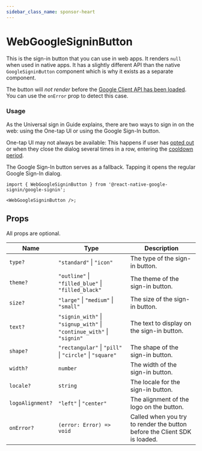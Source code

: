 ```yaml
---
sidebar_class_name: sponsor-heart
---
```


# WebGoogleSigninButton

This is the sign-in button that you can use in web apps. It renders `null` when used in native apps.
It has a slightly different API than the native `GoogleSigninButton` component which is why it exists as a separate component.


<Banner />

The button will _not render_ before the [Google Client API has been loaded](../setting-up/web). You can use the `onError` prop to detect this case.

### Usage

As the Universal sign in Guide explains, there are two ways to sign in on the web: using the One-tap UI or using the Google Sign-In button.

One-tap UI may not always be available: This happens if user has [opted out](https://developers.google.com/identity/gsi/web/guides/features#globally_opt_out) or when they close the dialog several times in a row, entering the [cooldown period](https://developers.google.com/identity/gsi/web/guides/features#exponential_cooldown).

The Google Sign-In button serves as a fallback. Tapping it opens the regular Google Sign-In dialog.

```tsx
import { WebGoogleSigninButton } from '@react-native-google-signin/google-signin';

<WebGoogleSigninButton />;
```

## Props

All props are optional.

| Name             | Type                                                                  | Description                                                               |
| ---------------- | --------------------------------------------------------------------- | ------------------------------------------------------------------------- |
| `type?`          | `"standard"` \| `"icon"`                                              | The type of the sign-in button.                                           |
| `theme?`         | `"outline"` \| `"filled_blue"` \| `"filled_black"`                    | The theme of the sign-in button.                                          |
| `size?`          | `"large"` \| `"medium"` \| `"small"`                                  | The size of the sign-in button.                                           |
| `text?`          | `"signin_with"` \| `"signup_with"` \| `"continue_with"` \| `"signin"` | The text to display on the sign-in button.                                |
| `shape?`         | `"rectangular"` \| `"pill"` \| `"circle"` \| `"square"`               | The shape of the sign-in button.                                          |
| `width?`         | `number`                                                              | The width of the sign-in button.                                          |
| `locale?`        | `string`                                                              | The locale for the sign-in button.                                        |
| `logoAlignment?` | `"left"` \| `"center"`                                                | The alignment of the logo on the button.                                  |
| `onError?`       | `(error: Error) => void`                                              | Called when you try to render the button before the Client SDK is loaded. |
